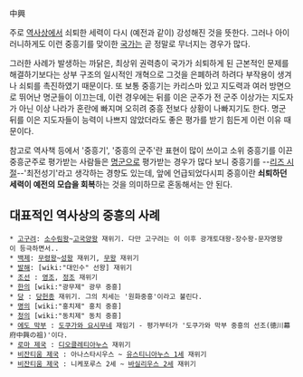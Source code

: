 中興

주로 [[역사]]상에서 쇠퇴한 세력이 다시 (예전과 같이) 강성해진 것을 뜻한다. 그러나 아이러니하게도 이런 중흥기를 맞이한 [[국가]]는 곧 정말로 무너지는 경우가 많다.

그러한 사례가 발생하는 까닭은, 최상위 권력층이 국가가 쇠퇴하게 된 근본적인 문제를 해결하기보다는 상부 구조의 일시적인 개혁으로 그것을 은폐하려 하려다 부작용이 생겨나 쇠퇴를 촉진하였기 때문이다. 또 보통 중흥기는 카리스마 있고 지도력과 여러 방면으로 뛰어난 명군들이 이끄는데, 이런 경우에는 뒤를 이은 군주가 전 군주 이상가는 지도자가 아닌 이상 나라가 혼란에 빠지며 오히려 중흥 전보다 상황이 나빠지기도 한다. 명군 뒤를 이은 지도자들이 능력이 나쁘지 않았더라도 좋은 평가를 받기 힘든게 이런 이유 때문이다.

참고로 역사책 등에서 '중흥기', '중흥의 군주'란 표현이 많이 쓰이고 소위 중흥기를 이끈 중흥군주로 평가받는 사람들은 [[명군]]으로 평가받는 경우가 많다 보니 중흥기를 --[[리즈 시절]]--'최전성기'라고 생각하는 경향도 있는데, 앞에 언급되었다시피 중흥이란 '''쇠퇴하던 세력이 예전의 모습을 회복'''하는 것을 의미하므로 혼동해서는 안 된다. 

== 대표적인 역사상의 중흥의 사례 ==

 * [[고구려]]: [[소수림왕]]~[[고국양왕]] 재위기. 다만 고구려는 이 이후 광개토대왕-장수왕-문자명왕이 등극하면서..
 * [[백제]]: [[무령왕]]~[[성왕]] 재위기, [[무왕]] 재위기
 * [[발해]]: [wiki:"대인수" 선왕] 재위기
 * [[조선]] : [[영조]], [[정조]] 재위기
 * [[한]]의 [wiki:"광무제" 광무 중흥]
 * [[당]] : [[당헌종]] 재위기. 그의 치세는 '원화중흥'이라고 불린다.
 * [[명]]의 [wiki:"홍치제" 홍치 중흥]
 * [[청]]의 [wiki:"동치제" 동치 중흥]
 * [[에도 막부]] : [[도쿠가와 요시무네]] 재임기 - 평가부터가 '도쿠가와 막부 중흥의 선조(徳川幕府中興の祖)'이다.
 * [[로마 제국]] : [[디오클레티아누스]] 재위기
 * [[비잔티움 제국]] : 아나스타시우스 ~ [[유스티니아누스 1세]] 재위기 
 * [[비잔티움 제국]] : 니케포루스 2세 ~ [[바실리우스 2세]] 재위기
